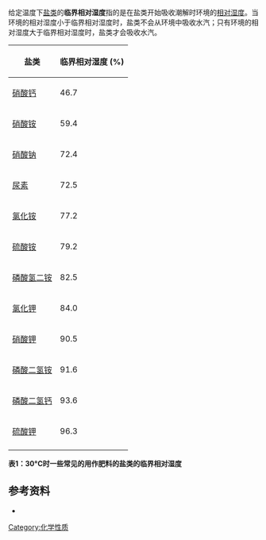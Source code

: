 给定温度下[[盐|盐类]]的'''临界相对湿度'''指的是在盐类开始吸收潮解时环境的[[相对湿度|相对湿度]]。当环境的相对湿度小于临界相对湿度时，盐类不会从环境中吸收水汽；只有环境的相对湿度大于临界相对湿度时，盐类才会吸收水汽。

{| class="wikitable" 
|-
! 盐类
! 临界相对湿度 (%)
|-
| [[硝酸钙|硝酸钙]]
| 46.7
|-
| [[硝酸铵|硝酸铵]]
| 59.4
|-
| [[硝酸钠|硝酸钠]]
| 72.4
|-
| [[尿素|尿素]]
| 72.5
|-
| [[氯化铵|氯化铵]]
| 77.2
|-
| [[硫酸铵|硫酸铵]]
| 79.2
|-
| [[磷酸氢二铵|磷酸氢二铵]]
| 82.5
|-
| [[氯化钾|氯化钾]]
| 84.0
|-
| [[硝酸钾|硝酸钾]]
| 90.5
|-
| [[磷酸二氢铵|磷酸二氢铵]]
| 91.6
|-
| [[磷酸二氢钙|磷酸二氢钙]]
| 93.6
|-
| [[硫酸钾|硫酸钾]]
| 96.3
|-
|}

'''表1：30°C时一些常见的用作肥料的盐类的临界相对湿度''' 

== 参考资料 ==
*{{cite journal | author= Adams, J.R., A.R. Merz.| year=1929.  | title=Hygroscopicity of Fertilizer Materials and Mixtures. pp. 305-307,  | journal= Industrial and Engineering Chemistry 21 (4). }}

{{chem-stub}}

[[Category:化学性质|Category:化学性质]]